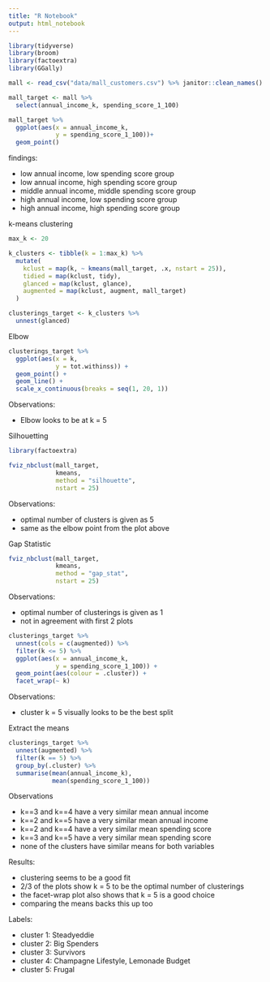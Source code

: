 ```yaml
---
title: "R Notebook"
output: html_notebook
---
```


```r
library(tidyverse)
library(broom)
library(factoextra)
library(GGally)
```


```r
mall <- read_csv("data/mall_customers.csv") %>% janitor::clean_names()
```


```r
mall_target <- mall %>% 
  select(annual_income_k, spending_score_1_100)
```


```r
mall_target %>% 
  ggplot(aes(x = annual_income_k,
             y = spending_score_1_100))+
  geom_point()
```
findings:

* low annual income, low spending score group
* low annual income, high spending score group
* middle annual income, middle spending score group
* high annual income, low spending score group
* high annual income, high spending score group

k-means clustering

```r
max_k <- 20

k_clusters <- tibble(k = 1:max_k) %>% 
  mutate(
    kclust = map(k, ~ kmeans(mall_target, .x, nstart = 25)),
    tidied = map(kclust, tidy),
    glanced = map(kclust, glance),
    augmented = map(kclust, augment, mall_target)
  )
```


```r
clusterings_target <- k_clusters %>% 
  unnest(glanced)
```

Elbow
```r
clusterings_target %>% 
  ggplot(aes(x = k,
             y = tot.withinss)) +
  geom_point() + 
  geom_line() +
  scale_x_continuous(breaks = seq(1, 20, 1))
```

Observations:

* Elbow looks to be at k = 5


Silhouetting
```r
library(factoextra)

fviz_nbclust(mall_target,
             kmeans,
             method = "silhouette",
             nstart = 25)
```

Observations:

* optimal number of clusters is given as 5
* same as the elbow point from the plot above

Gap Statistic
```r
fviz_nbclust(mall_target,
             kmeans,
             method = "gap_stat",
             nstart = 25)
```

Observations:

* optimal number of clusterings is given as 1
* not in agreement with first 2 plots


```r
clusterings_target %>% 
  unnest(cols = c(augmented)) %>% 
  filter(k <= 5) %>% 
  ggplot(aes(x = annual_income_k,
             y = spending_score_1_100)) + 
  geom_point(aes(colour = .cluster)) +
  facet_wrap(~ k)
```

Observations:

* cluster k = 5 visually looks to be the best split

Extract the means
```r
clusterings_target %>% 
  unnest(augmented) %>% 
  filter(k == 5) %>% 
  group_by(.cluster) %>% 
  summarise(mean(annual_income_k),
            mean(spending_score_1_100))
```

Observations

* k==3 and k==4 have a very similar mean annual income
* k==2 and k==5 have a very similar mean annual income
* k==2 and k==4 have a very similar mean spending score
* k==3 and k==5 have a very similar mean spending score
* none of the clusters have similar means for both variables

Results:

* clustering seems to be a good fit
* 2/3 of the plots show k = 5 to be the optimal number of clusterings
* the facet-wrap plot also shows that k = 5 is a good choice
* comparing the means backs this up too

Labels:

* cluster 1: Steadyeddie
* cluster 2: Big Spenders
* cluster 3: Survivors
* cluster 4: Champagne Lifestyle, Lemonade Budget
* cluster 5: Frugal

